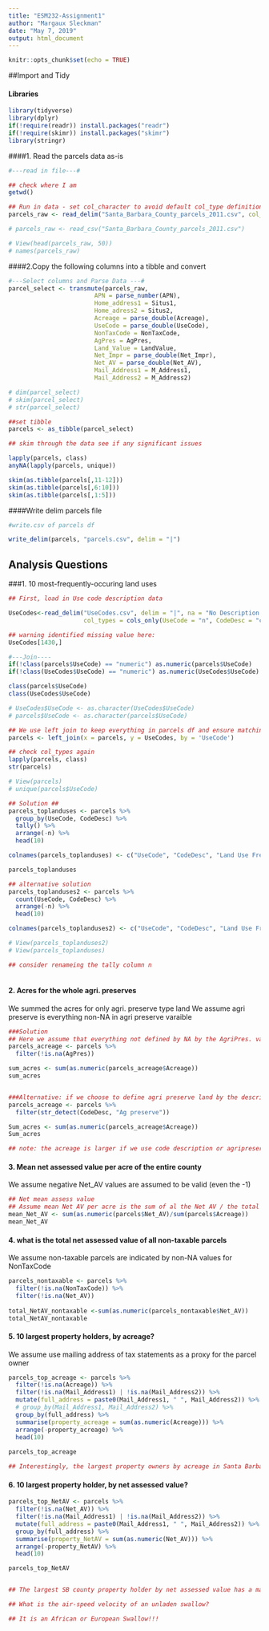 ```yaml
---
title: "ESM232-Assignment1"
author: "Margaux Sleckman"
date: "May 7, 2019"
output: html_document
---
```


```r
knitr::opts_chunk$set(echo = TRUE)
```
##Import and Tidy

#### Libraries
```r

library(tidyverse)
library(dplyr)
if(!require(readr)) install.packages("readr")
if(!require(skimr)) install.packages("skimr")
library(stringr)

```

####1. Read the parcels data as-is
```r

#---read in file---# 

## check where I am
getwd()

## Run in data - set col_character to avoid default col_type definition
parcels_raw <- read_delim("Santa_Barbara_County_parcels_2011.csv", col_types = cols(.default = col_character()), delim = ',')

# parcels_raw <- read_csv("Santa_Barbara_County_parcels_2011.csv")

# View(head(parcels_raw, 50))
# names(parcels_raw)

```

####2.Copy the following columns into a tibble and convert
```r

#---Select columns and Parse Data ---#
parcel_select <- transmute(parcels_raw, 
                        APN = parse_number(APN), 
                        Home_address1 = Situs1,
                        Home_adress2 = Situs2, 
                        Acreage = parse_double(Acreage),
                        UseCode = parse_double(UseCode), 
                        NonTaxCode = NonTaxCode, 
                        AgPres = AgPres, 
                        Land_Value = LandValue,
                        Net_Impr = parse_double(Net_Impr), 
                        Net_AV = parse_double(Net_AV), 
                        Mail_Address1 = M_Address1, 
                        Mail_Address2 = M_Address2)

# dim(parcel_select)
# skim(parcel_select)
# str(parcel_select)

##set tibble
parcels <- as_tibble(parcel_select)

```

```r

## skim through the data see if any significant issues  

lapply(parcels, class)
anyNA(lapply(parcels, unique))

skim(as.tibble(parcels[,11-12]))
skim(as.tibble(parcels[,6:10]))
skim(as.tibble(parcels[,1:5]))

```

####Write delim parcels file
```r

#write.csv of parcels df 

write_delim(parcels, "parcels.csv", delim = "|")

```


## Analysis Questions

###1. 10 most-frequently-occuring land uses
```r

## First, load in Use code description data

UseCodes<-read_delim("UseCodes.csv", delim = "|", na = "No Description Available",
                     col_types = cols_only(UseCode = "n", CodeDesc = "c"))

## warning identified missing value here:
UseCodes[1430,]

#---Join----
if(!class(parcels$UseCode) == "numeric") as.numeric(parcels$UseCode)
if(!class(UseCodes$UseCode) == "numeric") as.numeric(UseCodes$UseCode)

class(parcels$UseCode)
class(UseCodes$UseCode)

# UseCodes$UseCode <- as.character(UseCodes$UseCode)
# parcels$UseCode <- as.character(parcels$UseCode)

## We use left join to keep everything in parcels df and ensure matching with Usecode df
parcels <- left_join(x = parcels, y = UseCodes, by = 'UseCode') 

## check col_types again
lapply(parcels, class)
str(parcels)

# View(parcels)
# unique(parcels$UseCode)
```

```r

## Solution ##
parcels_toplanduses <- parcels %>% 
  group_by(UseCode, CodeDesc) %>% 
  tally() %>% 
  arrange(-n) %>%
  head(10)

colnames(parcels_toplanduses) <- c("UseCode", "CodeDesc", "Land Use Frequency")

parcels_toplanduses

## alternative solution 
parcels_toplanduses2 <- parcels %>% 
  count(UseCode, CodeDesc) %>% 
  arrange(-n) %>% 
  head(10)

colnames(parcels_toplanduses2) <- c("UseCode", "CodeDesc", "Land Use Frequency")

# View(parcels_toplanduses2)
# View(parcels_toplanduses)

## consider renameing the tally column n 
  
```

#### 2. Acres for the whole agri. preserves 
We summed the acres for only agri. preserve type land 
We assume agri preserve is everything non-NA in agri preserve varaible
```r

###Solution
## Here we assume that everything not defined by NA by the AgriPres. variable is agri. preserve land
parcels_acreage <- parcels %>% 
  filter(!is.na(AgPres))  

sum_acres <- sum(as.numeric(parcels_acreage$Acreage)) 
sum_acres


###Alternative: if we choose to define agri preserve land by the description
parcels_acreage <- parcels %>% 
  filter(str_detect(CodeDesc, "Ag preserve")) 

Sum_acres <- sum(as.numeric(parcels_acreage$Acreage))
Sum_acres

## note: the acreage is larger if we use code description or agripreserver variable as defining element for agri preserve land. 

```

#### 3. Mean net assessed value per acre of the entire county 

We assume negative Net_AV values are assumed to be valid (even the -1) 
```r

## Net mean assess value
## Assume mean Net AV per acre is the sum of al the Net AV / the total number of acres.  
mean_Net_AV <- sum(as.numeric(parcels$Net_AV)/sum(parcels$Acreage))
mean_Net_AV

```

#### 4. what is the total net assessed value of all non-taxable parcels 

We assume non-taxable parcels are indicated by non-NA values for NonTaxCode
```r

parcels_nontaxable <- parcels %>% 
  filter(!is.na(NonTaxCode)) %>% 
  filter(!is.na(Net_AV))
 
total_NetAV_nontaxable <-sum(as.numeric(parcels_nontaxable$Net_AV))
total_NetAV_nontaxable

```

#### 5. 10 largest property holders, by acreage?

We assume use mailing address of tax statements as a proxy for the parcel owner
 
```r

parcels_top_acreage <- parcels %>% 
  filter(!is.na(Acreage)) %>% 
  filter(!is.na(Mail_Address1) | !is.na(Mail_Address2)) %>%
  mutate(full_address = paste0(Mail_Address1, " ", Mail_Address2)) %>% 
  # group_by(Mail_Address1, Mail_Address2) %>% 
  group_by(full_address) %>% 
  summarise(property_acreage = sum(as.numeric(Acreage))) %>% 
  arrange(-property_acreage) %>% 
  head(10)
  
parcels_top_acreage

## Interestingly, the largest property owners by acreage in Santa Barbara county have a mailing address in SF.
```
  
#### 6. 10 largest property holder, by net assessed value?

```r

parcels_top_NetAV <- parcels %>% 
  filter(!is.na(Net_AV)) %>% 
  filter(!is.na(Mail_Address1) | !is.na(Mail_Address2)) %>% 
  mutate(full_address = paste0(Mail_Address1, " ", Mail_Address2)) %>% 
  group_by(full_address) %>% 
  summarise(property_NetAV = sum(as.numeric(Net_AV))) %>% 
  arrange(-property_NetAV) %>% 
  head(10)

parcels_top_NetAV


## The largest SB county property holder by net assessed value has a mailing address in Downtown SB.  
```

```r


## What is the air-speed velocity of an unladen swallow?

## It is an African or European Swallow!!!

```


